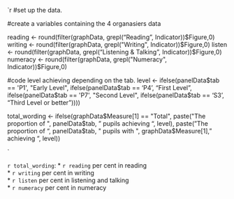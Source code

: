 

`r 
#set up the data.


#create a variables containing the 4 organasiers data

reading <- round(filter(graphData, grepl("Reading", Indicator))$Figure,0)
writing <- round(filter(graphData, grepl("Writing", Indicator))$Figure,0)
listen <- round(filter(graphData, grepl("Listening & Talking", Indicator))$Figure,0)
numeracy <- round(filter(graphData, grepl("Numeracy", Indicator))$Figure,0)

#code level achieving depending on the tab.
level <- ifelse(panelData$tab == 'P1', "Early Level", 
		ifelse(panelData$tab == 'P4', "First Level", 
		ifelse(panelData$tab == 'P7', "Second Level", 
		ifelse(panelData$tab == 'S3', "Third Level or better"))))

total_wording <- ifelse(graphData$Measure[1] == "Total", paste("The proportion of ", panelData$tab, " pupils achieving ", level),
			paste("The proportion of ", panelData$tab, " pupils with ", graphData$Measure[1], " achieving ", level))

`

`r total_wording`:
* `r reading` per cent in reading  
* `r writing` per cent in writing  
* `r listen` per cent in listening and talking  
* `r numeracy` per cent in numeracy  
